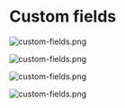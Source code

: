 # Custom fields


<ImageWindow size="auto">

![custom-fields.png](/img/outpost/screenshots/screenshot-outpost-admin-custom-fields.png)

</ImageWindow>
<ImageWindow size="auto">

![custom-fields.png](/img/outpost/screenshots/screenshot-outpost-admin-custom-fields--section-view.png)

</ImageWindow>
<ImageWindow size="auto">

![custom-fields.png](/img/outpost/screenshots/screenshot-outpost-admin-custom-fields--section-add.png)

</ImageWindow>
<ImageWindow size="auto">

![custom-fields.png](/img/outpost/screenshots/screenshot-outpost-admin-custom-fields--section--add-field.png)

</ImageWindow>

